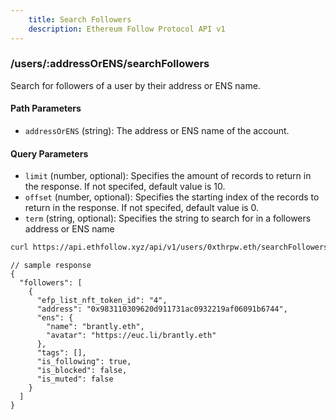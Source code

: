 ```yaml
---
    title: Search Followers
    description: Ethereum Follow Protocol API v1
---
```


### /users/\:addressOrENS/searchFollowers
Search for followers of a user by their address or ENS name. 

#### Path Parameters
- `addressOrENS` (string): The address or ENS name of the account.

#### Query Parameters
- `limit` (number, optional): Specifies the amount of records to return in the response. If not specifed, default value is 10.
- `offset` (number, optional): Specifies the starting index of the records to return in the response. If not specifed, default value is 0.
- `term` (string, optional): Specifies the string to search for in a followers address or ENS name



```sh
curl https://api.ethfollow.xyz/api/v1/users/0xthrpw.eth/searchFollowers?term=brant
```

```jsonc
// sample response
{
  "followers": [
    {
      "efp_list_nft_token_id": "4",
      "address": "0x983110309620d911731ac0932219af06091b6744",
      "ens": {
        "name": "brantly.eth",
        "avatar": "https://euc.li/brantly.eth"
      },
      "tags": [],
      "is_following": true,
      "is_blocked": false,
      "is_muted": false
    }
  ]
}
```
